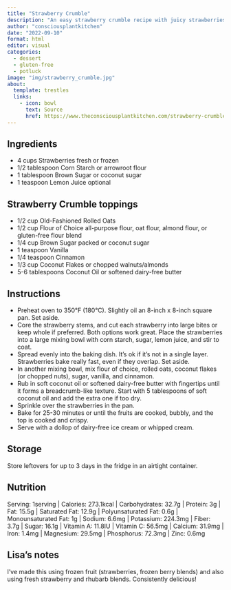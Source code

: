 ```yaml
---
title: "Strawberry Crumble"
description: "An easy strawberry crumble recipe with juicy strawberries topped with crispy oat and nuts topping."
author: "consciousplantkitchen"
date: "2022-09-10"
format: html
editor: visual
categories:
  - dessert
  - gluten-free
  - potluck
image: "img/strawberry_crumble.jpg"
about:
  template: trestles
  links:
    - icon: bowl
      text: Source
      href: https://www.theconsciousplantkitchen.com/strawberry-crumble/
---
```


## Ingredients

-   4 cups Strawberries fresh or frozen
-   1/2 tablespoon Corn Starch or arrowroot flour
-   1 tablespoon Brown Sugar or coconut sugar
-   1 teaspoon Lemon Juice optional

## Strawberry Crumble toppings

-   1/2 cup Old-Fashioned Rolled Oats
-   1/2 cup Flour of Choice all-purpose flour, oat flour, almond flour, or gluten-free flour blend
-   1/4 cup Brown Sugar packed or coconut sugar
-   1 teaspoon Vanilla
-   1/4 teaspoon Cinnamon
-   1/3 cup Coconut Flakes or chopped walnuts/almonds
-   5-6 tablespoons Coconut Oil or softened dairy-free butter

## Instructions

-   Preheat oven to 350°F (180°C). Slightly oil an 8-inch x 8-inch square pan. Set aside.
-   Core the strawberry stems, and cut each strawberry into large bites or keep whole if preferred. Both options work great. Place the strawberries into a large mixing bowl with corn starch, sugar, lemon juice, and stir to coat.
-   Spread evenly into the baking dish. It's ok if it's not in a single layer. Strawberries bake really fast, even if they overlap. Set aside.
-   In another mixing bowl, mix flour of choice, rolled oats, coconut flakes (or chopped nuts), sugar, vanilla, and cinnamon.
-   Rub in soft coconut oil or softened dairy-free butter with fingertips until it forms a breadcrumb-like texture. Start with 5 tablespoons of soft coconut oil and add the extra one if too dry.
-   Sprinkle over the strawberries in the pan.
-   Bake for 25-30 minutes or until the fruits are cooked, bubbly, and the top is cooked and crispy.
-   Serve with a dollop of dairy-free ice cream or whipped cream.

## Storage

Store leftovers for up to 3 days in the fridge in an airtight container.

## Nutrition

Serving: 1serving \| Calories: 273.1kcal \| Carbohydrates: 32.7g \| Protein: 3g \| Fat: 15.5g \| Saturated Fat: 12.9g \| Polyunsaturated Fat: 0.6g \| Monounsaturated Fat: 1g \| Sodium: 6.6mg \| Potassium: 224.3mg \| Fiber: 3.7g \| Sugar: 16.1g \| Vitamin A: 11.8IU \| Vitamin C: 56.5mg \| Calcium: 31.9mg \| Iron: 1.4mg \| Magnesium: 29.5mg \| Phosphorus: 72.3mg \| Zinc: 0.6mg

## Lisa's notes

I've made this using frozen fruit (strawberries, frozen berry blends) and also using fresh strawberry and rhubarb blends. Consistently delicious!
